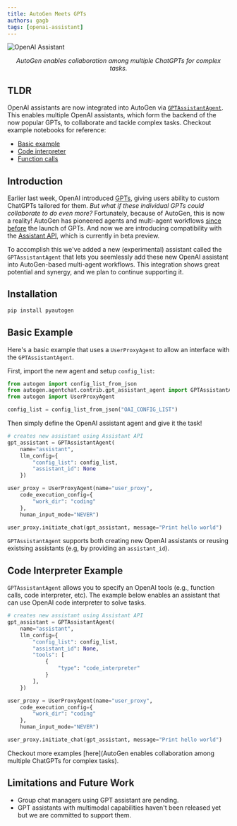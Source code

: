 ```yaml
---
title: AutoGen Meets GPTs
authors: gagb
tags: [openai-assistant]
---
```


![OpenAI Assistant](img/teaser.jpg)
<p align="center"><em>AutoGen enables collaboration among multiple ChatGPTs for complex tasks.</em></p>


## TLDR
OpenAI assistants are now integrated into AutoGen via [`GPTAssistantAgent`](https://github.com/microsoft/autogen/blob/main/autogen/agentchat/contrib/gpt_assistant_agent.py).
This enables multiple OpenAI assistants, which form the backend of the now popular GPTs, to collaborate and tackle complex tasks.
Checkout example notebooks for reference:
* [Basic example](https://github.com/microsoft/autogen/blob/main/notebook/agentchat_oai_assistant_twoagents_basic.ipynb)
* [Code interpreter](https://github.com/microsoft/autogen/blob/main/notebook/agentchat_oai_code_interpreter.ipynb)
* [Function calls](https://github.com/microsoft/autogen/blob/main/notebook/agentchat_oai_assistant_function_call.ipynb)


## Introduction
Earlier last week, OpenAI introduced [GPTs](https://openai.com/blog/introducing-gpts), giving users ability to custom ChatGPTs tailored for them.
*But what if these individual GPTs could collaborate to do even more?*
Fortunately, because of AutoGen, this is now a reality!
AutoGen has pioneered agents and multi-agent workflows [since before](https://aka.ms/autogen-pdf) the launch of GPTs.
And now we are introducing compatibility with the [Assistant API](https://openai.com/blog/introducing-gpts), which is currently in beta preview.

To accomplish this we've added a new (experimental) assistant called the `GPTAssistantAgent` that
lets you seemlessly add these new OpenAI assistant into AutoGen-based multi-agent workflows.
This integration shows great potential and synergy, and we plan to continue supporting it.

## Installation

```bash
pip install pyautogen
```

## Basic Example

Here's a basic example that uses a `UserProxyAgent` to allow an interface
with the `GPTAssistantAgent`.


First, import the new agent and setup `config_list`:
```python
from autogen import config_list_from_json
from autogen.agentchat.contrib.gpt_assistant_agent import GPTAssistantAgent
from autogen import UserProxyAgent

config_list = config_list_from_json("OAI_CONFIG_LIST")
```

Then simply define the OpenAI assistant agent and give it the task!
```python
# creates new assistant using Assistant API
gpt_assistant = GPTAssistantAgent(
    name="assistant",
    llm_config={
        "config_list": config_list,
        "assistant_id": None
    })

user_proxy = UserProxyAgent(name="user_proxy",
    code_execution_config={
        "work_dir": "coding"
    },
    human_input_mode="NEVER")

user_proxy.initiate_chat(gpt_assistant, message="Print hello world")
```

`GPTAssistantAgent` supports both creating new OpenAI assistants or reusing existsing assistants
(e.g, by providing an `assistant_id`).


## Code Interpreter Example

`GPTAssistantAgent` allows you to specify an OpenAI tools
(e.g., function calls, code interpreter, etc). The example below enables an assistant
 that can use OpenAI code interpreter to solve tasks.

```python
# creates new assistant using Assistant API
gpt_assistant = GPTAssistantAgent(
    name="assistant",
    llm_config={
        "config_list": config_list,
        "assistant_id": None,
        "tools": [
            {
                "type": "code_interpreter"
            }
        ],
    })

user_proxy = UserProxyAgent(name="user_proxy",
    code_execution_config={
        "work_dir": "coding"
    },
    human_input_mode="NEVER")

user_proxy.initiate_chat(gpt_assistant, message="Print hello world")
```

Checkout more examples [here](AutoGen enables collaboration among multiple ChatGPTs for complex tasks).

## Limitations and Future Work

- Group chat managers using GPT assistant are pending.
- GPT assistants with multimodal capabilities haven't been released yet but we are committed to support them.
